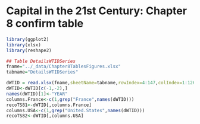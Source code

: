 Capital in the 21st Century: Chapter 8 confirm table
========================================================

```r
library(ggplot2)
library(xlsx)
library(reshape2)
```

```r
## Table DetailsWTIDSeries
fname="../_data/Chapter8TablesFigures.xlsx"
tabname="DetailsWTIDSeries"

dWTID = read.xlsx(fname,sheetName=tabname,rowIndex=4:147,colIndex=1:126,header=TRUE,keepFormulas=TRUE)
dWTID<-dWTID[c(-1,-2),]
names(dWTID)[1]<-"YEAR"
columns.France<-c(1,grep("France",names(dWTID)))
recoTS81<-dWTID[,columns.France]
columns.USA<-c(1,grep("United.States",names(dWTID)))
recoTS82<-dWTID[,columns.USA]
```
